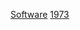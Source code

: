{{Year by category
| m = 1
| c = 9
| d = 7
| y = 3
| cat = 软件
| in = 
| parent = 1970年代软件
| subcat = 1973年作品
| sortkey = Software
}}

[[Category:1973年计算机科学|Software]]
[[Category:各年软件|1973]]